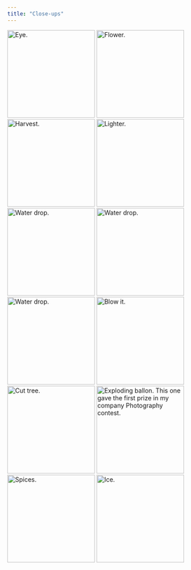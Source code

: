 ```yaml
---
title: "Close-ups"
---
```


:::{.lightbox-gallery}
![Eye.](https://storage.googleapis.com/blogs_josa/creative/photos/macro/00 (1).jpg){.lightbox width="200" group="my-gallery_1"}
![Flower.](https://storage.googleapis.com/blogs_josa/creative/photos/macro/DSCN5935_edited.jpg){.lightbox width="200" group="my-gallery_1"}
![Harvest.](https://storage.googleapis.com/blogs_josa/creative/photos/macro/IMG_0746.jpg){.lightbox width="200" group="my-gallery_1"}
![Lighter.](https://storage.googleapis.com/blogs_josa/creative/photos/macro/IMG_1220.jpg){.lightbox width="200" group="my-gallery_1"}
![Water drop.](https://storage.googleapis.com/blogs_josa/creative/photos/macro/IMG_7035.jpg){.lightbox width="200" group="my-gallery_1"}
![Water drop.](https://storage.googleapis.com/blogs_josa/creative/photos/macro/IMG_7229.jpg){.lightbox width="200" group="my-gallery_1"}
![Water drop.](https://storage.googleapis.com/blogs_josa/creative/photos/macro/IMG_7256.jpg){.lightbox width="200" group="my-gallery_1"}
![Blow it.](https://storage.googleapis.com/blogs_josa/creative/photos/macro/IMG_7485.jpg){.lightbox width="200" group="my-gallery_1"}
![Cut tree.](https://storage.googleapis.com/blogs_josa/creative/photos/macro/IMG_7503.jpg){.lightbox width="200" group="my-gallery_1"}
![Exploding ballon. This one gave the first prize in my company Photography contest.](https://storage.googleapis.com/blogs_josa/creative/photos/macro/IMG_7807-Edit-Edit-Edit.jpg){.lightbox width="200" group="my-gallery_1"}
![Spices.](https://storage.googleapis.com/blogs_josa/creative/photos/macro/IMG_8083.jpg){.lightbox width="200" group="my-gallery_1"}
![Ice.](https://storage.googleapis.com/blogs_josa/creative/photos/macro/IMG_9709.jpg){.lightbox width="200" group="my-gallery_1"}
:::
